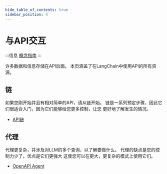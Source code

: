 ```yaml
---
hide_table_of_contents: true
sidebar_position: 4
---
```


# 与API交互

:::信息
[概念指南](https://docs.langchain.com/docs/use-cases/apis)
:::

许多数据和信息存储在API后面。
本页涵盖了在LangChain中使用API的所有资源。

## 链

如果您刚开始并且有相对简单的API，请从链开始。
链是一系列预定步骤，因此它们很适合入门，因为它们能够给您更多控制，让您
更好地了解发生的情况。

- [API链](../modules/chains/other_chains/api_chain.mdx)

## 代理

代理更复杂，并涉及对LLM的多个查询，以了解要做什么。
代理的缺点是您的控制力少了。优点是它们更强大
这使您可以在更大，更复杂的模式上使用它们。

- [OpenAPI Agent](../modules/agents/toolkits/openapi.md)


